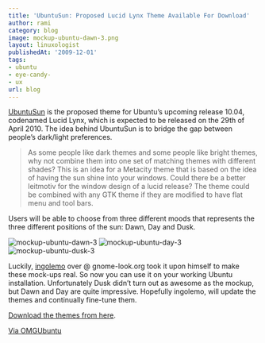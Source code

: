 ```yaml
---
title: 'UbuntuSun: Proposed Lucid Lynx Theme Available For Download'
author: rami
category: blog
image: mockup-ubuntu-dawn-3.png
layout: linuxologist
publishedAt: '2009-12-01'
tags:
- ubuntu
- eye-candy-
- ux
url: blog
---
```


[UbuntuSun](https://wiki.ubuntu.com/Artwork/Incoming/Lucid/UbuntuSun) is the proposed theme for Ubuntu’s upcoming release 10.04, codenamed Lucid Lynx, which is expected to be released on the 29th of April 2010. The idea behind UbuntuSun is to bridge the gap between people’s dark/light preferences.

> As some people like dark themes and some people like bright themes, why not combine them into one set of matching themes with different shades? This is an idea for a Metacity theme that is based on the idea of having the sun shine into your windows. Could there be a better leitmotiv for the window design of a lucid release? The theme could be combined with any GTK theme if they are modified to have flat menu and tool bars.

Users will be able to choose from three different moods that represents the three different positions of the sun: Dawn, Day and Dusk.

![mockup-ubuntu-dawn-3](/assets/images/content/blog/mockup-ubuntu-dawn-3.png)
![mockup-ubuntu-day-3](/assets/images/content/blog/mockup-ubuntu-day-3.png)
![mockup-ubuntu-dusk-3](/assets/images/content/blog/mockup-ubuntu-dusk-3.png)

Luckily, [ingolemo](http://www.gnome-look.org/usermanager/search.php?username=ingolemo) over @ gnome-look.org took it upon himself to make these mock-ups real. So now you can use it on your working Ubuntu installation. Unfortunately Dusk didn’t turn out as awesome as the mockup, but Dawn and Day are quite impressive. Hopefully ingolemo, will update the themes and continually fine-tune them.

[Download the themes from here](http://www.gnome-look.org/content/show.php/Ubuntu+Sun?content=116344).

[Via OMGUbuntu](https://www.omgubuntu.co.uk/2009/11/proposed-lucid-theme-%e2%80%9cubuntusun%e2%80%9d-available-to-download)

